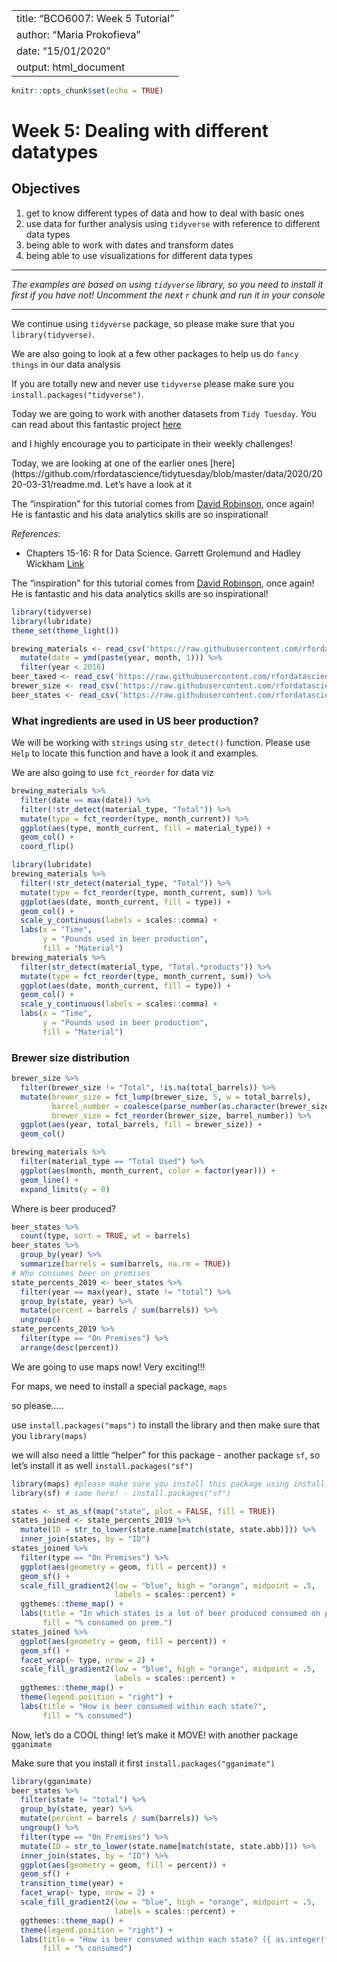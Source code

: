   
---
title: "BCO6007: Week 5 Tutorial"
author: "Maria Prokofieva"
date: "15/01/2020"
output: html_document
---

```r
knitr::opts_chunk$set(echo = TRUE)
```

# Week 5: Dealing with different datatypes

## Objectives

1. get to know different types of data and how to deal with basic ones
2. use data for further analysis using `tidyverse` with reference to different data types
3. being able to work with dates and transform dates
4. being able to use visualizations for different data types

----------------

*The examples are based on using `tidyverse` library, so you need to install it first if you have not! Uncomment the next `r` chunk and run it in your console*

----------------

We continue using `tidyverse` package, so please make sure that you `library(tidyverse)`.

We are also going to look at a few other packages to help us do `fancy things` in our data analysis

If you are totally new and never use `tidyverse` please make sure you  `install.packages("tidyverse")`.

Today we are going to work with another datasets from `Tidy Tuesday`. You can read about this fantastic project [here](https://github.com/rfordatascience/tidytuesday)

and I highly encourage you to participate in their weekly challenges!

Today, we are looking at one of the earlier ones [here](https://github.com/rfordatascience/tidytuesday/blob/master/data/2020/2020-03-31/readme.md. Let's have a look at it

The "inspiration" for this tutorial comes from [David Robinson](https://www.youtube.com/watch?v=1R4X09w7tQ8&t=112s), once again! He is fantastic and his data analytics skills are so inspirational! 


*References*:

- Chapters 15-16: R for Data Science. Garrett Grolemund and Hadley Wickham [Link](https://r4ds.had.co.nz/factors.html)

The "inspiration" for this tutorial comes from [David Robinson](https://www.youtube.com/watch?v=1R4X09w7tQ8&t=112s), once again! He is fantastic and his data analytics skills are so inspirational! 


```r
library(tidyverse)
library(lubridate)
theme_set(theme_light())

brewing_materials <- read_csv('https://raw.githubusercontent.com/rfordatascience/tidytuesday/master/data/2020/2020-03-31/brewing_materials.csv') %>%
  mutate(date = ymd(paste(year, month, 1))) %>%
  filter(year < 2016)
beer_taxed <- read_csv('https://raw.githubusercontent.com/rfordatascience/tidytuesday/master/data/2020/2020-03-31/beer_taxed.csv')
brewer_size <- read_csv('https://raw.githubusercontent.com/rfordatascience/tidytuesday/master/data/2020/2020-03-31/brewer_size.csv')
beer_states <- read_csv('https://raw.githubusercontent.com/rfordatascience/tidytuesday/master/data/2020/2020-03-31/beer_states.csv')
```

### What ingredients are used in US beer production?

We will be working with `strings` using `str_detect()` function. Please use `Help` to locate this function and have a look it and examples. 

We are also going to use `fct_reorder` for data viz

```r
brewing_materials %>%
  filter(date == max(date)) %>%
  filter(!str_detect(material_type, "Total")) %>%
  mutate(type = fct_reorder(type, month_current)) %>%
  ggplot(aes(type, month_current, fill = material_type)) +
  geom_col() +
  coord_flip()

library(lubridate)
brewing_materials %>%
  filter(!str_detect(material_type, "Total")) %>%
  mutate(type = fct_reorder(type, month_current, sum)) %>%
  ggplot(aes(date, month_current, fill = type)) +
  geom_col() +
  scale_y_continuous(labels = scales::comma) +
  labs(x = "Time",
       y = "Pounds used in beer production",
       fill = "Material")
brewing_materials %>%
  filter(str_detect(material_type, "Total.*products")) %>%
  mutate(type = fct_reorder(type, month_current, sum)) %>%
  ggplot(aes(date, month_current, fill = type)) +
  geom_col() +
  scale_y_continuous(labels = scales::comma) +
  labs(x = "Time",
       y = "Pounds used in beer production",
       fill = "Material")
```


### Brewer size distribution

```r
brewer_size %>%
  filter(brewer_size != "Total", !is.na(total_barrels)) %>%
  mutate(brewer_size = fct_lump(brewer_size, 5, w = total_barrels),
         barrel_number = coalesce(parse_number(as.character(brewer_size)), 1),
         brewer_size = fct_reorder(brewer_size, barrel_number)) %>%
  ggplot(aes(year, total_barrels, fill = brewer_size)) +
  geom_col()
```

```r
brewing_materials %>%
  filter(material_type == "Total Used") %>%
  ggplot(aes(month, month_current, color = factor(year))) +
  geom_line() +
  expand_limits(y = 0)
```

Where is beer produced?

```r
beer_states %>%
  count(type, sort = TRUE, wt = barrels)
beer_states %>%
  group_by(year) %>%
  summarize(barrels = sum(barrels, na.rm = TRUE))
# Who consumes beer on premises
state_percents_2019 <- beer_states %>%
  filter(year == max(year), state != "total") %>%
  group_by(state, year) %>%
  mutate(percent = barrels / sum(barrels)) %>%
  ungroup()
state_percents_2019 %>%
  filter(type == "On Premises") %>%
  arrange(desc(percent))
```

We are going to use maps now! Very exciting!!!

For maps, we need to install a special package, `maps`

so please.....

use `install.packages("maps")` to install the library and then make sure that you `library(maps)`

we will also need a little "helper" for this package - another package `sf`, so let's install it as well `install.packages("sf")`

```r
library(maps) #please make sure you install this package using install.packages("maps") in your console!
library(sf) # same here! - install.packages("sf")

states <- st_as_sf(map("state", plot = FALSE, fill = TRUE))
states_joined <- state_percents_2019 %>%
  mutate(ID = str_to_lower(state.name[match(state, state.abb)])) %>%
  inner_join(states, by = "ID")
states_joined %>%
  filter(type == "On Premises") %>%
  ggplot(aes(geometry = geom, fill = percent)) +
  geom_sf() +
  scale_fill_gradient2(low = "blue", high = "orange", midpoint = .5,
                       labels = scales::percent) +
  ggthemes::theme_map() +
  labs(title = "In which states is a lot of beer produced consumed on premises?",
       fill = "% consumed on prem.")
states_joined %>%
  ggplot(aes(geometry = geom, fill = percent)) +
  geom_sf() +
  facet_wrap(~ type, nrow = 2) +
  scale_fill_gradient2(low = "blue", high = "orange", midpoint = .5,
                       labels = scales::percent) +
  ggthemes::theme_map() +
  theme(legend.position = "right") +
  labs(title = "How is beer consumed within each state?",
       fill = "% consumed")
```

Now, let's do a COOL thing! let's make it MOVE! with another package `gganimate`

Make sure that you install it first `install.packages("gganimate")`

```r
library(gganimate)
beer_states %>%
  filter(state != "total") %>%
  group_by(state, year) %>%
  mutate(percent = barrels / sum(barrels)) %>%
  ungroup() %>%
  filter(type == "On Premises") %>%
  mutate(ID = str_to_lower(state.name[match(state, state.abb)])) %>%
  inner_join(states, by = "ID") %>%
  ggplot(aes(geometry = geom, fill = percent)) +
  geom_sf() +
  transition_time(year) +
  facet_wrap(~ type, nrow = 2) +
  scale_fill_gradient2(low = "blue", high = "orange", midpoint = .5,
                       labels = scales::percent) +
  ggthemes::theme_map() +
  theme(legend.position = "right") +
  labs(title = "How is beer consumed within each state? ({ as.integer(frame_time) })",
       fill = "% consumed")
```


